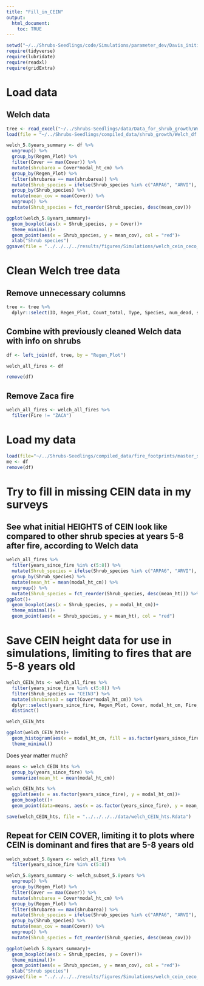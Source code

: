 ```yaml
---
title: "Fill_in_CEIN"
output: 
  html_document:
    toc: TRUE
---
```



```r
setwd("~/../Shrubs-Seedlings/code/Simulations/parameter_dev/Davis_initialization/")
require(tidyverse)
require(lubridate)
require(readxl)
require(gridExtra)
```

# Load data

## Welch data
```r
tree <- read_excel("~/../Shrubs-Seedlings/data/Data_for_shrub_growth/Welch_data/tree_regen_RegenDatabase_1_13_16_updatedDates.xlsx") 
load(file = "~/../Shrubs-Seedlings/compiled_data/shrub_growth/Welch_df.Rdata")
```



```r
welch_5.8years_summary <- df %>% 
  ungroup() %>% 
  group_by(Regen_Plot) %>% 
  filter(Cover == max(Cover)) %>% 
  mutate(shrubarea = Cover*modal_ht_cm) %>% 
  group_by(Regen_Plot) %>% 
  filter(shrubarea == max(shrubarea)) %>% 
  mutate(Shrub_species = ifelse(Shrub_species %in% c("ARPA6", "ARVI"), "ARPA/ARVI", Shrub_species)) %>% 
  group_by(Shrub_species) %>% 
  mutate(mean_cov = mean(Cover)) %>% 
  ungroup() %>% 
  mutate(Shrub_species = fct_reorder(Shrub_species, desc(mean_cov))) 

ggplot(welch_5.8years_summary)+
  geom_boxplot(aes(x = Shrub_species, y = Cover))+
  theme_minimal()+
  geom_point(aes(x = Shrub_species, y = mean_cov), col = "red")+
  xlab("Shrub species")
ggsave(file = "../../../../results/figures/Simulations/welch_cein_ceco_ht_compare.png", width = 8)

```


# Clean Welch tree data 

## Remove unnecessary columns
```r
tree <- tree %>% 
  dplyr::select(ID, Regen_Plot, Count_total, Type, Species, num_dead, seed_veg_plant, tallest_age, tallest_ht_cm, tallest_lastyr_cm, Remarks, number_sprouts)
```

## Combine with previously cleaned Welch data with info on shrubs 
```r
df <- left_join(df, tree, by = "Regen_Plot") 
```

```r
welch_all_fires <- df
```

```r
remove(df)
```


## Remove Zaca fire
```r
welch_all_fires <- welch_all_fires %>% 
  filter(Fire != "ZACA")
```


# Load my data

```r
load(file="~/../Shrubs-Seedlings/compiled_data/fire_footprints/master_seedlings_vert.Rdata")
me <- df
remove(df)
```

# Try to fill in missing CEIN data in my surveys

## See what initial HEIGHTS of CEIN look like compared to other shrub species at years 5-8 after fire, according to Welch data
```r
welch_all_fires %>% 
  filter(years_since_fire %in% c(5:8)) %>% 
  mutate(Shrub_species = ifelse(Shrub_species %in% c("ARPA6", "ARVI"), "ARPA/ARVI", Shrub_species)) %>% 
  group_by(Shrub_species) %>% 
  mutate(mean_ht = mean(modal_ht_cm)) %>% 
  ungroup() %>% 
  mutate(Shrub_species = fct_reorder(Shrub_species, desc(mean_ht))) %>%
ggplot()+
  geom_boxplot(aes(x = Shrub_species, y = modal_ht_cm))+
  theme_minimal()+
  geom_point(aes(x = Shrub_species, y = mean_ht), col = "red")
```


# Save CEIN height data for use in simulations, limiting to fires that are 5-8 years old
```r
welch_CEIN_hts <- welch_all_fires %>% 
  filter(years_since_fire %in% c(5:8)) %>% 
  filter(Shrub_species == "CEIN3") %>% 
  mutate(shrubarea3 = sqrt(Cover*modal_ht_cm)) %>% 
  dplyr::select(years_since_fire, Regen_Plot, Cover, modal_ht_cm, Fire, Shrub_species) %>% 
  distinct()

welch_CEIN_hts
```

```r
ggplot(welch_CEIN_hts)+
  geom_histogram(aes(x = modal_ht_cm, fill = as.factor(years_since_fire)))+
  theme_minimal()
```

Does year matter much?
```r
means <- welch_CEIN_hts %>% 
  group_by(years_since_fire) %>% 
  summarize(mean_ht = mean(modal_ht_cm))

welch_CEIN_hts %>% 
  ggplot(aes(x = as.factor(years_since_fire), y = modal_ht_cm))+
  geom_boxplot()+
  geom_point(data=means, aes(x = as.factor(years_since_fire), y = mean_ht), col = "purple")
```



```r
save(welch_CEIN_hts, file = "../../../../data/welch_CEIN_hts.Rdata")
```

  
## Repeat for CEIN COVER, limiting it to plots where CEIN is dominant and fires that are 5-8 years old
```r
welch_subset_5.8years <- welch_all_fires %>% 
  filter(years_since_fire %in% c(5:8)) 
```


```r
welch_5.8years_summary <- welch_subset_5.8years %>% 
  ungroup() %>% 
  group_by(Regen_Plot) %>% 
  filter(Cover == max(Cover)) %>% 
  mutate(shrubarea = Cover*modal_ht_cm) %>% 
  group_by(Regen_Plot) %>% 
  filter(shrubarea == max(shrubarea)) %>% 
  mutate(Shrub_species = ifelse(Shrub_species %in% c("ARPA6", "ARVI"), "ARPA/ARVI", Shrub_species)) %>% 
  group_by(Shrub_species) %>% 
  mutate(mean_cov = mean(Cover)) %>% 
  ungroup() %>% 
  mutate(Shrub_species = fct_reorder(Shrub_species, desc(mean_cov))) 

ggplot(welch_5.8years_summary)+
  geom_boxplot(aes(x = Shrub_species, y = Cover))+
  theme_minimal()+
  geom_point(aes(x = Shrub_species, y = mean_cov), col = "red")+
  xlab("Shrub species")
ggsave(file = "../../../../results/figures/Simulations/welch_cein_ceco_ht_compare.png", width = 8)
```

